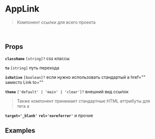 
<Meta of={AppLinkStories} />

# AppLink

> Компонент ссылки для всего проекта
<br/>

## Props

**`className`** `[string]?` css классы

**`to`** `[string]` путь перехода

**`isNative`** `[boolean]?` если нужно использовать стандартый a href="" заместо Link to=""

**`theme`** `['default' | 'main' | 'clear']?` внешний вид ссылок

> Также компонент принимает стандартные HTML аттрибуты для тега a

**`target='_blank'`** **`rel='noreferrer'`** и прочие
<br/>

## Examples

<Canvas>
  <Story of={AppLinkStories.Primary} />
  <Story of={AppLinkStories.ThemeMain} />
  <Story of={AppLinkStories.ThemeClear} />
</Canvas>
